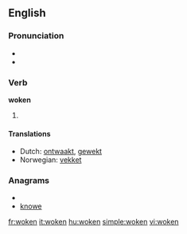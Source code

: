 ==English==

===Pronunciation===
* {{IPA|/'wɔʊkən/}}
* {{rhymes|əʊkən}}

===Verb===
'''woken'''

# {{past participle of| [[wake]]}}

====Translations====
* Dutch: [[ontwaakt]], [[gewekt]]
* Norwegian: [[vekket]]

===Anagrams===
* {{alphagram|eknow}}
* [[knowe#English|knowe]]

[[fr:woken]]
[[it:woken]]
[[hu:woken]]
[[simple:woken]]
[[vi:woken]]